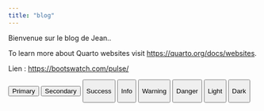 ```yaml
---
title: "blog"
---
```


Bienvenue sur le blog de Jean..

To learn more about Quarto websites visit <https://quarto.org/docs/websites>.

Lien : <https://bootswatch.com/pulse/>

<button type="button" class="btn btn-outline-primary">Primary</button>

<button type="button" class="btn btn-outline-secondary">Secondary</button>

<button type="button" class="btn btn-outline-success">

Success

</button>

<button type="button" class="btn btn-outline-info">

Info

</button>

<button type="button" class="btn btn-outline-warning">

Warning

</button>

<button type="button" class="btn btn-outline-danger">

Danger

</button>

<button type="button" class="btn btn-outline-light">

Light

</button>

<button type="button" class="btn btn-outline-dark">

Dark

</button>